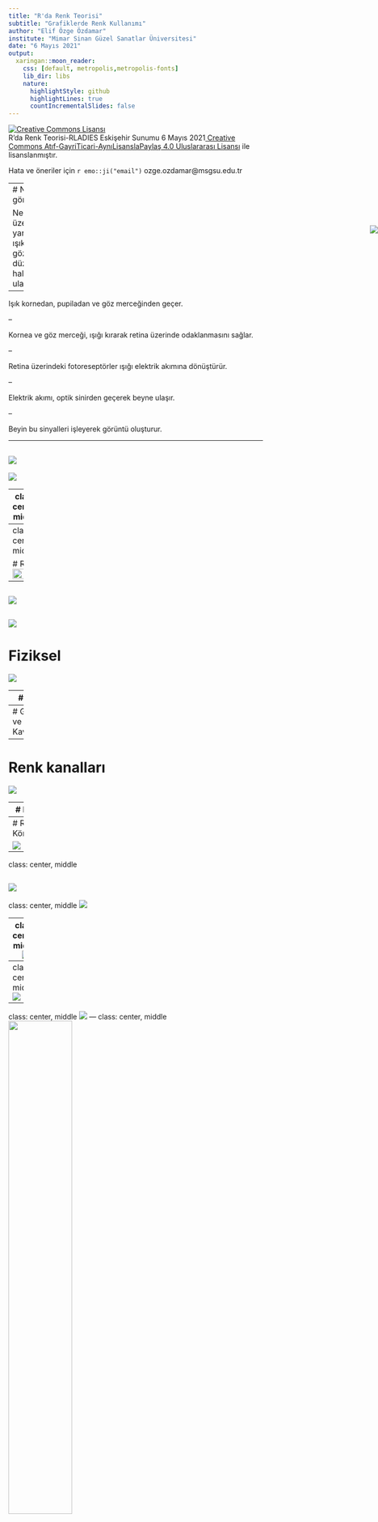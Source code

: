 ```yaml
---
title: "R'da Renk Teorisi"
subtitle: "Grafiklerde Renk Kullanımı"
author: "Elif Özge Özdamar"
institute: "Mimar Sinan Güzel Sanatlar Üniversitesi"
date: "6 Mayıs 2021"
output:
  xaringan::moon_reader:
    css: [default, metropolis,metropolis-fonts]
    lib_dir: libs
    nature:
      highlightStyle: github
      highlightLines: true
      countIncrementalSlides: false
---
```



<img src="msgsulogo.png" style="position:absolute;top:500px;right:0px;" />



<a rel="license" href="http://creativecommons.org/licenses/by-nc-sa/4.0/"><img alt="Creative Commons Lisansı" style="border-width:0" src="https://i.creativecommons.org/l/by-nc-sa/4.0/88x31.png" /></a><br />R'da Renk Teorisi-RLADIES Eskişehir Sunumu 6 Mayıs 2021<a rel="license" href="http://creativecommons.org/licenses/by-nc-sa/4.0/"> Creative Commons Atıf-GayriTicari-AynıLisanslaPaylaş 4.0 Uluslararası Lisansı</a> ile lisanslanmıştır.

Hata ve öneriler için `r emo::ji("email")` ozge.ozdamar@msgsu.edu.tr


---
# Nasıl görürüz?

Nesnelerin üzerinden yansıyan ışık gözlere düz bir hat halinde ulaşır.

--

Işık kornedan, pupiladan ve göz merceğinden geçer.

--

Kornea ve göz merceği, ışığı kırarak retina üzerinde odaklanmasını sağlar.

--

Retina üzerindeki fotoreseptörler ışığı elektrik akımına dönüştürür.

--

Elektrik akımı, optik sinirden geçerek beyne ulaşır.

--

Beyin bu sinyalleri işleyerek görüntü oluşturur.

---

![](images/eye.png)
---
![](images/decode.png)

---
class: center, middle

![](images/perception.png)



---
class: center, middle

# Renk
  <img src="images/DavidNovick.png" height="70%" width="70%" />


---


![](images/color1.png)
---


![](images/color2.png)
---

# Fiziksel

![](images/color-material.png)

---
# Işıma



![](images/color-radiant.png)

---
# Görsel ve Kavramsal

---
# Renk kanalları

![](images/colorchannels.png)


---
# Link

TETRACHROMAT:
https://www.youtube.com/watch?v=5U31gXf4hwk


HOW ANIMALS SEE:
https://www.nhm.ac.uk/discover/how-do-other-animals-see-the-world.html

COLOR TEST:
https://color.method.ac


---
# Renk Körlüğü

![](images/rk1.png)

---
class: center, middle

![](images/rk2.png)
---
class: center, middle
![](images/rk3.png)

---
class: center, middle
![](images/rk4.png)


---
class: center, middle
![](images/rk5.png)

---
class: center, middle
![](images/rk6.png)
---
class: center, middle
 <img src="images/rk7.png" height="50%" width="50%" />

---
class: center, middle
 <img src="images/rk8.png" height="50%" width="50%" />

---
class: center, middle
 <img src="images/rk9.png" height="50%" width="50%" />

---
class: center, middle
 <img src="images/rk10.png" height="50%" width="50%" />

---
class: center, middle
 <img src="images/rk11.png" height="50%" width="50%" />
 
---

# Gestalt

<span style="color: blue;"> **Law of Proximity**</span> *(Yakınlık ilkesi)*

--

<span style="color: blue;"> **Law of Similarity**</span> *(Benzerlik ilkesi)*

--

<span style="color: blue;"> **Law of Segregation**</span> *(Ayrışma ilkesi)*


--

<span style="color: blue;"> **Law of Connectivity**</span> *(Bağlantı ilkesi)*

--

<span style="color: blue;"> **Law of Common Fate**</span> *(Ortak Kader ilkesi)*

--

<span style="color: blue;"> **Law of Closure**</span> *(Tamamlanma ilkesi)*

--

<span style="color: blue;"> **Law of Figure/Ground**</span> *(Şekil/Zemin ilkesi)*

--

<span style="color: blue;"> **Law of Continuity**</span> *(Devamlılık ilkesi)*


---
# Yakınlık ilkesi

Bilişsel sistemimiz, birbirine mekansal ya da zamansal olarak yakın olan elemanları anlamlı bir bütün oluşturması için gruplar. Yakınlık ilkesi (ing: law of proximity)  olarak isimlendirilen bu durum; insanların, birbirine yakın olan nesnelerin uzak olan nesnelere göre daha fazla benzer özelliklere sahip olduklarını (daha fazla ilişkili olduklarını) varsayamasından kaynaklanır. 

![](images/g1.png)


![](images/g2.png)
---


Bu ilkenin grafik üzerinde uygulaması çoğunlukla gruplandırılmış çubuk grafik, ya da saçılım diyagramı üzerinde uygulanır

Görselleştirmede aktarılmak istenilen bilginin önem sırasına göre, odaklanılnası istenilen bilgi gruplandırılarak dikkat çıkarılır.

---

![](images/g3.png)

---

![](images/g4.png)
---
# Benzerlik ilkesi

Bilişsel sistemimiz benzer elemanları anlamlı bir bütün oluşturması için gruplar. Gruplama işlemi renk, büyüklük ya da şekle göre olabilir.


![](images/g5.png)
---

![](images/g6.png)

--

![](images/g7.png)
---
# Şekil/Zemin Etkisi

Bilişsel sistemimiz, kontrast, renk, boyut gibi görsel bir değişkene dayanarak nesneleri arka fondan ayırarak algılar

![](images/g8.png)
---

# Renk Modelleri

Renk modelleri, ana renkler kullanılarak daha geniş bir renk skalası oluşturmak için geliştirilmiş matematiksel modellerdir.

<span style="color: blue;"> **RGB**</span> *(Red, Green Blue)*

--

<span style="color: blue;"> **CMYK**</span> *(Cyan, Magenda, Yellow, Key)* 

--

<span style="color: blue;"> **HSB**</span> *(Hue, Saturation, Brightness)*

--

<span style="color: blue;"> **HSV**</span> *(Hue, Saturation, Value)*

--

<span style="color: blue;"> **HCL**</span> *(Hue, Chroma, Luminance)*


--

<span style="color: blue;"> **HSI**</span> *(Hue, Saturation, Intensity)*


---

![](images/cmyk-rgb1.png)


---
# Renk şemaları

Color schemes, color harmony

<span style="color: blue;"> **Monochromatic**</span> *(tr: Monokromatik Şema)*


--

<span style="color: blue;"> **Analogous**</span> *(tr: Analog-Benzer Şema)*


--

<span style="color: blue;"> **Complementary**</span> *(tr:Tamamlayıcı Şema )*

--

<span style="color: blue;"> **Split Complementary**</span> *(tr: Bölünmüş Tamamlayıcı Şema )*


--

<span style="color: blue;"> **Analogous Complementary **</span> *(tr: Analog Tamamlayıcı Şema )*


--

<span style="color: blue;"> **Double Complementary **</span> *(tr: Çift Tamamlayıcı Şema )*


--

<span style="color: blue;"> **Tetrad: Rectangular & Square**</span> *(tr:Dört Renk Şeması )*


--

<span style="color: blue;"> **Diad**</span> *(tr: İkili Şema )*


--

<span style="color: blue;"> **Triad**</span> *(tr: Üçgen Şema )*


---
class: center, middle

 <img src="images/wheel1.png" height="50%" width="50%" />


---

class: center, middle

![](images/color-wheel.png)

---
# Monokromatik Şema


- Monokromatik şema, renk çarkında tek bir renk(anahtar renk) üzerinde farklı tonlama ve gölgeleme, tint, tone ve shade uygulayarak elde edilen renk şemasıdır. 

--

- Anahtar rengin seçimine (sıcak ya da soğuk olması) bağlı olarak sıcak ya da soğuk duygu yaratır, renkler dengeli ve oluşturulan görsel şık ve çekicidir. 
--

- Özellikle mavi veya yeşil anahtar renkler monokromatik şemada gözü yormayan, yatıştırıcı bir etki yaratır. 

--

- Bu şema, kontrast oluşturmak için uygun değildir ancak yeterli kontrast oranının sağlanması durumunda renk körleri tarafından algılanabilir. 


--

- Görsel üzerindeki önemli bilgiye dikkat çekmek için monokromatik şema uygun değildir. Tamamlayıcı şema gibi canlı bir etki bırakmaz. Eğer monokromatik şemanın basitlik ve şıklık etkileri kullanılmak istenirse, daha fazla nüans öneren analog şema tercih edilebilir.

---

# Analog Şema

![](images/analogous1.png)


- Analog(benzer) şema, renk çarkında yan yana duran üç renkten oluşan renk düzenidir. Bu üç renk, seçilen anahtar renk ve onun birer yan tarafındaki renklerden oluşur. Analog şemayla çoğunlukla doğada karşılaşırız, örnek olarak sonbaharda ağaçların değişimindeki renk örüntüsü verilebilir.

--
 
- Önerdiği renk skalası dar olmakla birlikte, göze uyumlu görünen bir renk düzendir. Monokromatik şemada olduğu gibi seçilen anahtar renge göre soğuk ya da sıcak duygu oluşturur, ancak şema içinde hem sıcak ve hem de soğuk renklerin birlikte kullanılması tercih edilmemelidir. 

--

- Renk armonisini olumsuz yönde etkileyeceği için, bu şeması içinde çok fazla renk kullanılmamalıdır.



---
class: center, middle

![](images/analogous2.png)

---

# Tamamlayıcı Şema

![](images/complementary1.png)

Tamamlayıcı renk şeması (ing: complementary scheme), renk çarkı üzerinde birbirine karşıt şekilde konumlanmış renklerden oluşur. Seçilen anahtar renk, tam karşısındaki renk ile beraber kullanıldığından, kontrast oranı en yüksek şemadır. Bu yüzden dikkat çekme özelliği çok yüksektir.

--

Tamamlayıcı şema yüksek kontrast oluşturduğundan, monokromatik ve analog şemalara göre renklerin dengelenmesi özellikle desaturated(gri eklenmiş) sıcak bir rengin anahtar renk olarak seçilmesi durumunda zordur.

---

class: center, middle

![](images/complementary2.png)

---
# Bölünmüş Tamamlayıcı


![](images/splitcomplementary1.png)
Bölünmüş tamamlayıcı şema (ing: split complementary scheme), seçilen anahtar renk ile birlikte anahtar rengin tamamlayıcısının iki yan tarafındaki renklerden oluşan şemadır, böylelikle yüksek kontrast sağlanmış olunur.

--

Monokromatik ve analog şemalara göre renk dengesi daha zor sağlanır.

--

Tamamlayıcı şemaya göre artısı, yüksek kontrastı korurken, daha fazla nüans önermesidir. 


---
class: center, middle

![](images/splitcomplementary2.png)
---
# Analog Tamamlayıcı

![](images/analogouscomplemenraty1.png)

Analog tamamlayıcı şema (ing: analogous complementary scheme), bölünmüş tamamlayıcı semaya ek olarak, anahtar rengin tamamlayıcısının da dahil edilmesiyle elde edilir.


---
# Çift Tamamlayıcı

![](images/doublecomplementary1.png)

Çift tamamlayıcı şema (ing: double complementary scheme), renk çarkı üzerinde yanyana duran iki rengin tamamlayıcı renkleriyle birlikte 2 ayrı tamamlayıcı renk çiftinden oluşan şemadır.

---

# Dört Renk Şeması


![Dikörtgen Şema](images/rectangular1.png)

Dört renk şeması (ing: tedrad scheme) renk çarkında birbirinden eşit uzaklıkta yerleşmiş dört rengin kullanılmasıyla oluşturulan düzendir. İki anahtar renk ve o renklerin tamamlayısından oluşur. Dört renk şeması, anahtar renkler arası uzaklığa göre renklerin çark üstündeki yerleşimi değişiklik göstereceğinden, oluşan yerleşime göre farklı isimlendirilir. Dört rengin yerleşimi bir dikdörtgen ya da kare oluşturabilir.

--

Renkler arası uzaklık, renk yerleşimini bir kare ya da dikdörtgen oluşturacak şekilde belirlenebilir, böylelikle iki ayrı tamamlayıcı renk çifti kullanılmış olur. Çift tamamlayıcı şema da bu gruba dahil edilebilir.

--

Diğer şemalara göre renklerin dengelenmesinin en zor olduğu şemadır. 


---
class: center, middle

![](images/rectangular2.png)
---
# Dikdörtgen Şema

Dikdörtgen şema (ing: rectangular scheme), birbiri arasında bir boş olacak şekilde seçilen iki anahtar renk ve tanamlayıcısından oluşur. Dört renk böylelikle çark üzerinde bir dikdörtgen oluşturacak şekilde yerleşmiş olur.

--


Sıcak ve soğuk renklerin dengelenmesine dikkat edilmelidir.

--

Çift tamamlayıcı şema da anahtar renkleri yanyana olan dikdörtgen şemadır.

---
# Kare Şema

![Kare Şema](images/square1.png)

--

Anahtar renkler, aralarında 2 boşluk olacak şekilde seçilirse, dört renk çark üzerinde kare olarak yerleşeceği için, kare şema (ing: square scheme) adını alır.


---
# İkili Şema

![](images/diad1.png)

--

İkili şemada anahtar rengin 2 yanındaki tek renk seçilir.


---
# Üçgen Şema

![](images/triad1.png)

--

Üçgen şema (ing: triad scheme), renk çarkında eşkenar üçgen oluşturacak şekilde birbirine eşit uzaklıkta bulunan üç renkten oluşan şemadır. Şema; seçilen anahtar renk ve ek olarak bu rengin iki yönde eşit uzaklıktaki renklerle birlikte oluşturulur.

--

Üçgen şema, renk dengesini korurken güçlü kontrast oluşturması nedeniyle sık tercih edilen bir şemadır. 

--

Üçgen şema, tamamlayıcı şema kadar kontrast sağlamaz ancak ona gore daha dengeli ve uyumludur.


---
class: center, middle

![](images/triad2.png)
---
# Renk paletleri

**sürekli değişkenlerin renkle kodlanması:**

Sürekli değişkenler için renk paleti belirlerken dikkat etmemiz gereken iki durum vardır.

Renk paletinde tekdüzelik (ing: uniformity) : Renk paletindeki renk değişimlerinin tekdüze olarak algılanması. Örneğin sürekli bir değişkeni tek renkle kodlamak için monokromatik bir şema seçtiysek, anahtar rengin tint/tone/shade in aynı oranlarda değişerek paleti oluşturmak gerekir. Bunun nedeni, paletteki renk değişiminin, algısal olarak da eşdeğer oranda algılanmasının gerekliliğidir.


--

Renk paletinde ayrımcılık (ing: discriminability): Sürekli değişkenin gözlem değerlerini renkle kodlarken renklerin sağladığı ayrımcılık mümkün olduğunca fazla olmalıdır.
Seçilen şemaya bağlı olarak sürekli değişken için oluşturduğumuz palette tek renkten (sequential scale) ya da çok renkten ( sequential ve diverging) oluşabilir

---

**kategorik değişkenkenlerin renkle kodlanması:**

kategorik değişkenler için de renk paletinde tekdüzelik sağlamak gerekir, ancak bu sürekli değişkenlerden farklılık gösterir. Örneğin monokromatik şemadaki gibi tekdüzelik, kategorik değişkenler için uygun olmayacaktır, çünkü bu şemadaki ışık ya da doygunluk, dikkati kendine çekerek bazı grupları öne çıkarabilir. Birden fazla renkten oluşan palet daha uygun olacaktır.

---
**Aynı anda kaç tane ayrı renk algılanabilir?**

Bu konuda yapılan algısal çalışmalar bir grafikte 5-10 arası rengin insalar tarafından algılanabildiğini önermektedir.

--

Kırmızı, mavi, yeşil, sarı, siyah ve beyaz algısal olarak çok yüksek seviyede ayrıştırılıyor, kültürlerden bağımsız kabul ediliyor.

--

Gri renk olarak algılanmıyor. Bu özelliği renkle kodlamada kullanılabilir. Örnek: dikat çekilmek istenilen bilgi kırmızı, diğerleri gri

---

12 renk, bütün kültürlerde farklı olarak isimlendirilmiştir. Bu da, 12 renngin insanlar tarafından net olarak algılanabilir olduğunun işareti olarak kabul edilmekte.

--

![](images/12color.png)

---
# Grafiklerde Renk

Görsel algılama skalasında renk en alt seviyede olmasından dolayı kullanırken özellikle dikkat edilmeli! Renk paleti seçiminde Gestalt prensipleri ve renk şemaları gözönünde bulundurulmalı.

--

Renk modelinden bağımsız olarak, bir rengi üç parametre ile tanımlayabiliriz:

--

**Hue:** Renk ismi

**Saturation:** rengin canlılığı (doygunluk)

**Luminance:** rengin ışığı/ parlaklığı  yansıtma miktarı

--

Veri görselleştirilmesinde renkle kodlamayı amacımızı iki kategoride toplayabiliriz:

--

Miktarı kodlamak

--

Etiketlemek ( + odaklanmayı sağlamak/dikkat çekmek)

---
class: inverse, center, middle
R uygulamaları

---

**R'da ki renkler**
```r
colors()
colours()
```

**Colors in R:** http://www.stat.columbia.edu/~tzheng/files/Rcolor.pdf

**R Color cheatsheet:**
https://www.nceas.ucsb.edu/sites/default/files/2020-04/colorPaletteCheatsheet.pdf
---
```r
library(vcd)
data("Hospital")
barplot(Hospital, beside = T)
knitr::include_graphics("figure-html/plot1-1.png")
```


---
class: inverse, middle, center

Renkleri 4 şekilde elde edebiliriz:

---
# 1. Renk isimleri ile

```r
barplot(Hospital, beside = T, col=c("red","blue","green"))
knitr::include_graphics("figure-html/plot2-1.png")
```

---

# 2. Hexadecimal kodu ile

kırmızı : #FF0000
mavi: #0000FF
yeşil: #00FF00

```r
barplot(Hospital, beside = T, col=c("#FF0000","#0000FF","#00FF00"))
knitr::include_graphics("figure-html/plot3-1.png")
```
---

# 3. Renk modeli ile

**kırmızı**
```r
rgb(red = 255, green = 0, blue = 0, maxColorValue = 255)
```
**mavi**
```r
rgb(0,0,255, maxColorValue = 255)
```

**yeşil**
```r
rgb(0,255,0, maxColorValue = 255)
```

---
**rengin RGB model değerleri**
```r
col2rgb("red")
```

---
**HSV: Hue, Saturation, Value**

```r
hsv(h = 1, s = 1, v = 1, alpha=0.3) # alpha 0-1 arası saydamlık 
```
**HCL:Hue, Chroma, Luminance**
```r
hcl(h = 0, c = 35, l = 85, alpha=0.5)
```

---
# 4. Palet sıra numarası kullanılarak
```r
palette() # aktif paleti verir
```

---
# Renk modeli değiştirme

```r
grDevices::col2rgb()
grDevices::rgb2hsv()
colorspace::hex2RGB()
colorspace::convertColor()
```

---
# R' da şemalar


```r
library(colortools) # anahtar renk: kırmızı için renk şemaları
adjacent("red") # analog şema
knitr::include_graphics("figure-html/plot4-1.png")
```

---
```r
complementary("red") # tamamlayıcı şema
knitr::include_graphics("figure-html/plot5-1.png")
```


---
```r
splitComp("red") # bölünmüş tamamlayıcı şema
knitr::include_graphics("figure-html/plot6-1.png")
```


---
```r
triadic("red") # üçgen şema
knitr::include_graphics("figure-html/plot7-1.png")
```

---
```r
tetradic("red") # dörtlü şema
knitr::include_graphics("figure-html/plot8-1.png")
```

---
```r
square("red") # kare şema
knitr::include_graphics("figure-html/plot9-1.png")
```



---
# Palet paketleri

Birçok palet paketi mevcut, ancak şema bazlı tasarlanmış olmayabilirler!! Kullanacağımız paleti seçerken şema ve kategorik/sürekli değişken ayırımının farkında olmamız gerekiyor!!

```r
# grDevices paketine ait palet fonksiyonları
rainbow()
heat.colors()
topo.colors()
terrain.colors()
cm.colors()
gray.colors()
```

---
```r
pie(rep(1, 5), col = heat.colors(5))
knitr::include_graphics("figure-html/plot10-1.png")
```

---
```r
pie(rep(1, 5), col = terrain.colors(5))
knitr::include_graphics("figure-html/plot11-1.png")
```

---
```r
palette()
pie(rep(1, 3), col = c(2,3,5))
knitr::include_graphics("figure-html/plot12-1.png")
```
---
# RColorBrewe palet paketi
```r
library(RColorBrewer)
display.brewer.all()
knitr::include_graphics("figure-html/plot13-1.png")
```

---
```r
display.brewer.pal(n=3, name="Blues")
brewer.pal(n=3, name = "Blues")
knitr::include_graphics("figure-html/plot14-1.png")
```

---
```r
display.brewer.pal(n = 8, name = 'Dark2')
knitr::include_graphics("figure-html/plot15-1.png")
```
---


```r
barplot(Hospital, beside = T, col = brewer.pal(n=3, name='Blues'))
knitr::include_graphics("figure-html/plot16-1.png")
```

# renk körlüğü için palet paketleri:

```r
library(colorBlindness)

library(dichromat)

remotes::install_github("clauswilke/colorblindr")
```

https://github.com/clauswilke/colorblindr


---
# Kolaylaştırıcı paketler
```r
library(colourpicker) # Görsel olarak renk seçimi yapmak için
library(colorspace) # diverging, sequential,  qualitative palet seçimi & ayarlar
renk<-choose_palette()
n<-5
pie(rep(1, n), col = renk(5))
knitr::include_graphics("figure-html/plot17-1.png")
```

---
# Renk Araçları

https://hclwizard.org


https://paletton.com/#uid=1000u0kllllaFw0g0qFqFg0w0aF

https://colorbrewer2.org/#type=sequential&scheme=BuGn&n=3

---
# Referans

Information Visualization Perception for Design, Colin Ware.


Color Space and Its Divisions, Rolf G. Kuehni.


Appliying Color Theory to Digital Media and Visualization, Theresa-Maria Rhyne.


The Complete Color Harmony, Leatrice Eiseman
---
